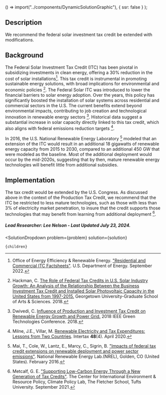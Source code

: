 
  () => import("../components/DynamicSolutionGraphic"),
  { ssr: false }
);


## Description
We recommend the  federal solar investment tax credit be extended with modifications.


## Background
The Federal Solar Investment Tax Credit (ITC) has been pivotal in subsidizing investments in clean energy, offering a 30% reduction in the cost of solar installations[^"4"]. This tax credit is instrumental in promoting sustainable energy solutions, with broad implications for environmental and economic policies [^"1"]. 
The Federal Solar ITC was introduced to lower the financial barriers to solar energy adoption. Over the years, this policy has significantly boosted the installation of solar systems across residential and commercial sectors in the U.S. The current benefits extend beyond environmental impacts, contributing to job creation and technological innovation in renewable energy sectors [^"3"]. Historical data suggest a substantial increase in solar capacity directly linked to this tax credit, which also aligns with federal emissions reduction targets [^"2"].

In 2016, the U.S. National Renewable Energy Laboratory [^"9"] modeled that an extension of the ITC would result in an additional 18 gigawatts of renewable energy capacity from 2015 to 2030, compared to an additional 450 GW that were modeled as the baseline. Most of the additional deployment would occur by the mid-2020s, suggesting that by then, mature renewable energy technologies will benefit little from additional subsidies.

## Implementation
The tax credit would be extended by the U.S. Congress. As discussed above in the context of the Production Tax Credit, we recommend that the ITC be restricted to less mature technologies, such as those with less than 3% of electricity market penetration, to insure that the credit supports those technologies that may benefit from learning from additional deployment [^"10"].

##### Lead Researcher: Lee Nelson - Last Updated July 23, 2024.

[^"1"]: Hackman, C. [The Role of Federal Tax Credits in U.S. Solar Industry Growth: An Analysis of the Relationship Between the Business Investment Tax Credit and Installed Solar Photovoltaic Capacity in the United States from 1997-2015.](https://repository.library.georgetown.edu/handle/10822/1050883) Georgetown University-Graduate School of Arts & Sciences. 2018.

[^"2"]: Milne, J.E., Villar, M.  [Renewable Electricity and Tax Expenditures: Lessons from Two Countries](http://dx.doi.org/10.54648/taxi2020034). Intertax **48**(4). April 2020.

[^"3"]: Dwivedi, C. [Influence of Production and Investment Tax Credit on Renewable Energy Growth and Power Grid.](10.1109/GREENTECH.2018.00035) 2018 IEEE Green Technologies Conference. 2018.

[^"4"]: Office of Energy Efficiency & Renewable Energy. ["Residential and Commercial ITC Factsheets"](https://www.energy.gov/eere/solar/articles/residential-and-commercial-itc-factsheets). U.S. Department of Energy. September 2022.

[^"5"]: [“U.S. Residential Solar PV Market Size, Share & Trends Analysis Report By Construction (Retrofit, New Construction), By State, And Segment Forecasts 2024 – 2030”](https://www.grandviewresearch.com/industry-analysis/us-residential-solar-pv-market-report) Grand View Research, 2023

[^"6"]: [“Solar Investment Tax Credit: What Changed?”](https://www.energy.gov/eere/solar/articles/solar-investment-tax-credit-what-changed) Solar Energy Technologies Office, September 2022

[^"7"]: Glover, E. and Tynan, C. [“How Long Do Solar Panels Last?”](https://www.forbes.com/home-improvement/solar/how-long-do-solar-panels-last/) Forbes, June 2024

[^"8"]: Fernandez, L. [“Newly installed residential solar systems in the United States in 2022, by state”](https://www.statista.com/statistics/1421976/new-residential-solar-systems-us-by-state/) Statista, November 2023

[^"9"]: Mai, T., Cole, W., Lantz, E., Marcy, C., Sigrin, B. ["Impacts of federal tax credit extensions on renewable deployment and power sector emissions"](https://www.osti.gov/biblio/1239642). National Renewable Energy Lab.(NREL), Golden, CO (United States). February 2016.

[^"10"]: Metcalf, G. E. ["Supporting Low-Carbon Energy Through a New Generation of Tax Credits"](https://sites.tufts.edu/cierp/files/2021/09/CPL_Policy_Brief_US_Tax-Credits.pdf). The Center for International Environment & Resource Policy, Climate Policy Lab, The Fletcher School, Tufts University. September 2021.

  <SolutionDropdown 
    problem={problem} 
    solution={solution}
  >
    {children}
  </SolutionDropdown>